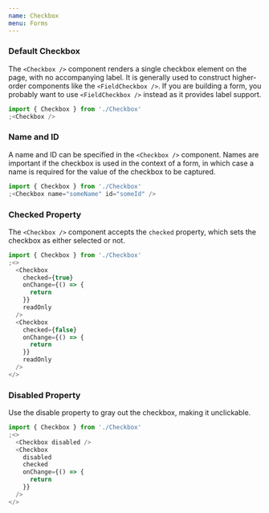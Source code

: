 ```yaml
---
name: Checkbox
menu: Forms
---
```



<ComponentDetail
  of="Checkbox"
  github="Form/Inputs/Checkbox.tsx"
  figma="file/2MG6DoSjk4IaLnjjFCnKFf/Forms"
/>

### Default Checkbox

The `<Checkbox />` component renders a single checkbox element on the page, with no accompanying label. It is generally used to construct higher-order components like the `<FieldCheckbox />`. If you are building a form, you probably want to use `<FieldCheckbox />` instead as it provides label support.

```js
import { Checkbox } from './Checkbox'
;<Checkbox />
```

### Name and ID

A name and ID can be specified in the `<Checkbox />` component. Names are important if the checkbox is used in the context of a form, in which case a name is required for the value of the checkbox to be captured.

```js
import { Checkbox } from './Checkbox'
;<Checkbox name="someName" id="someId" />
```

### Checked Property

The `<Checkbox />` component accepts the `checked` property, which sets the checkbox as either selected or not.

```js
import { Checkbox } from './Checkbox'
;<>
  <Checkbox
    checked={true}
    onChange={() => {
      return
    }}
    readOnly
  />
  <Checkbox
    checked={false}
    onChange={() => {
      return
    }}
    readOnly
  />
</>
```

### Disabled Property

Use the disable property to gray out the checkbox, making it unclickable.

```js
import { Checkbox } from './Checkbox'
;<>
  <Checkbox disabled />
  <Checkbox
    disabled
    checked
    onChange={() => {
      return
    }}
  />
</>
```
